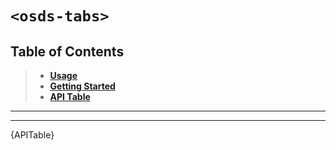 

<Meta title="UI Components/Tabs [atom]/Web Component" />

# `<osds-tabs>`

## Table of Contents
> - **[Usage](#usage)**
> - **[Getting Started](#getting-started)**
> - **[API Table](#api-table)**

<hr/>
<Usage />
<hr/>
<div id="api-table"><Description>{APITable}</Description></div>
